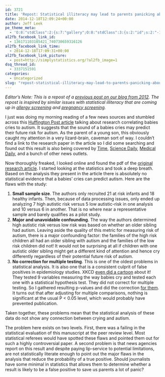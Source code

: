 ```yaml
---
id: 3721
title: 'Repost: Statistical illiteracy may lead to parents panicking about Autism'
date: 2014-12-18T12:09:24+00:00
author: Jeff Leek
pe_theme_meta:
  - 'O:8:"stdClass":2:{s:7:"gallery";O:8:"stdClass":3:{s:2:"id";s:2:"-1";s:5:"width";s:0:"";s:6:"height";s:0:"";}s:5:"video";O:8:"stdClass":1:{s:2:"id";s:2:"-1";}}'
al2fb_facebook_link_id:
  - 136171103105421_740730659316126
al2fb_facebook_link_time:
  - 2014-12-18T17:09:31+00:00
al2fb_facebook_link_picture:
  - post=http://simplystatistics.org/?al2fb_image=1
dsq_thread_id:
  - 3337151591
categories:
  - Uncategorized
slug: "repost-statistical-illiteracy-may-lead-to-parents-panicking-about-autism"
---
```

_Editor's Note: This is a repost of a [previous post on our blog from 2012](http://simplystatistics.org/2012/11/30/statistical-illiteracy-may-lead-to-parents-panicking-about-autism/). The repost is inspired by similar issues with statistical illiteracy that are coming up in [allergy screening](http://skybrudeconsulting.com/blog/2014/12/12/diagnostic-testing.html) and [pregnancy screening](http://www.bostonglobe.com/metro/2014/12/14/oversold-and-unregulated-flawed-prenatal-tests-leading-abortions-healthy-fetuses/aKFAOCP5N0Kr8S1HirL7EN/story.html). _

I just was doing my morning reading of a few news sources and stumbled across this [Huffington Post article](http://www.huffingtonpost.com/2012/11/29/autism-risk-babies-cries_n_2211729.html) talking about research correlating babies cries to autism. It suggests that the sound of a babies cries may predict their future risk for autism. As the parent of a young son, this obviously caught my attention in a very lizard-brain, caveman sort of way. I couldn't find a link to the research paper in the article so I did some searching and found out this result is also being covered by [Time](http://healthland.time.com/2012/11/28/can-a-babys-cry-be-a-clue-to-autism/), [Science Daily](http://www.sciencedaily.com/releases/2012/11/121127111352.htm), [Medical Daily](http://www.medicaldaily.com/articles/13324/20121129/baby-s-cry-reveal-autism-risk.htm), and a bunch of other news outlets.

Now thoroughly freaked, I looked online and found the pdf of the [original research article](https://www.ewi-ssl.pitt.edu/psychology/admin/faculty-publications/201209041019040.Sheinkopf%20in%20press.pdf). I started looking at the statistics and took a deep breath. Based on the analysis they present in the article there is absolutely no statistical evidence that a babies' cries can predict autism. Here are the flaws with the study:

  1. **Small sample size**. The authors only recruited 21 at risk infants and 18 healthy infants. Then, because of data processing issues, only ended up analyzing 7 high autistic risk versus 5 low autistic-risk in one analysis and 10 versus 6 in another. That is no where near a representative sample and barely qualifies as a pilot study.
  2. **Major and unavoidable confounding**. The way the authors determined high autistic risk versus low risk was based on whether an older sibling had autism. Leaving aside the quality of this metric for measuring risk of autism, there is a major confounding factor: the families of the high risk children all had an older sibling with autism and the families of the low risk children did not! It would not be surprising at all if children with one autistic older sibling might get a different kind of attention and hence cry differently regardless of their potential future risk of autism.
  3. **No correction for multiple testing**. This is one of the oldest problems in statistical analysis. It is also one that is a consistent culprit of false positives in epidemiology studies. XKCD [even did a cartoon](http://xkcd.com/882/) about it! They tested 9 variables measuring the way babies cry and tested each one with a statistical hypothesis test. They did not correct for multiple testing. So I gathered resulting p-values and did the correction [for them](https://gist.github.com/4177366). It turns out that after adjusting for multiple comparisons, nothing is significant at the usual P < 0.05 level, which would probably have prevented publication.

Taken together, these problems mean that the statistical analysis of these data do not show any connection between crying and autism.

The problem here exists on two levels. First, there was a failing in the statistical evaluation of this manuscript at the peer review level. Most statistical referees would have spotted these flaws and pointed them out for such a highly controversial paper. A second problem is that news agencies report on this result and despite paying lip-service to potential limitations, are not statistically literate enough to point out the major flaws in the analysis that reduce the probability of a true positive. Should journalists have some minimal in statistics that allows them to determine whether a result is likely to be a false positive to save us parents a lot of panic?

&nbsp;
